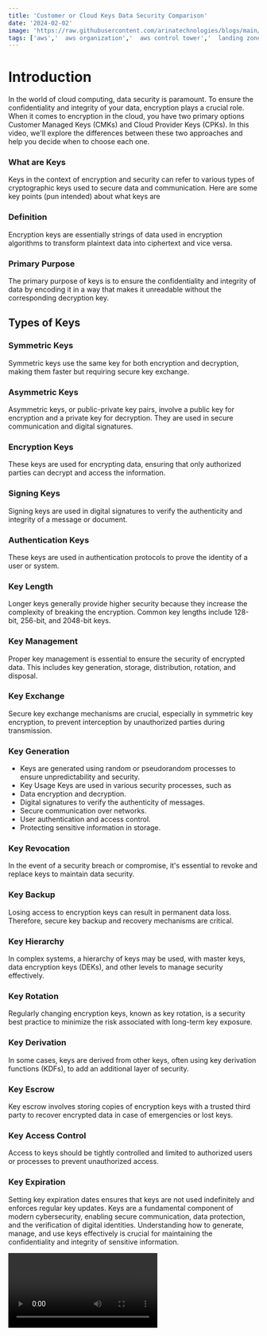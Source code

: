```yaml
---
title: 'Customer or Cloud Keys Data Security Comparison'
date: '2024-02-02'
image: 'https://raw.githubusercontent.com/arinatechnologies/blogs/main/images/cpkvscmk.webp'
tags: ['aws','  aws organization','  aws control tower','  landing zone','  Guardrails']
---
```



# Introduction 
In the world of cloud computing, data security is paramount. To ensure the confidentiality and integrity of your data, encryption plays a crucial role. When it comes to encryption in the cloud, you have two primary options Customer Managed Keys (CMKs) and Cloud Provider Keys (CPKs). In this video, we'll explore the differences between these two approaches and help you decide when to choose each one.
### What are Keys
Keys in the context of encryption and security can refer to various types of cryptographic keys used to secure data and communication. Here are some key points (pun intended) about what keys are
### Definition 
Encryption keys are essentially strings of data used in encryption algorithms to transform plaintext data into ciphertext and vice versa.
### Primary Purpose 
The primary purpose of keys is to ensure the confidentiality and integrity of data by encoding it in a way that makes it unreadable without the corresponding decryption key.
## Types of Keys
### Symmetric Keys 
Symmetric keys use the same key for both encryption and decryption, making them faster but requiring secure key exchange.
### Asymmetric Keys 
Asymmetric keys, or public-private key pairs, involve a public key for encryption and a private key for decryption. They are used in secure communication and digital signatures.
### Encryption Keys 
These keys are used for encrypting data, ensuring that only authorized parties can decrypt and access the information.
### Signing Keys 
Signing keys are used in digital signatures to verify the authenticity and integrity of a message or document.
### Authentication Keys 
These keys are used in authentication protocols to prove the identity of a user or system.
### Key Length 
Longer keys generally provide higher security because they increase the complexity of breaking the encryption. Common key lengths include 128-bit, 256-bit, and 2048-bit keys.
### Key Management 
Proper key management is essential to ensure the security of encrypted data. This includes key generation, storage, distribution, rotation, and disposal.
### Key Exchange 
Secure key exchange mechanisms are crucial, especially in symmetric key encryption, to prevent interception by unauthorized parties during transmission.
### Key Generation 
 - Keys are generated using random or pseudorandom processes to ensure unpredictability and security.
 - Key Usage Keys are used in various security processes, such as
 - Data encryption and decryption.
 - Digital signatures to verify the authenticity of messages.
 - Secure communication over networks.
 - User authentication and access control.
 - Protecting sensitive information in storage.

### Key Revocation 
In the event of a security breach or compromise, it's essential to revoke and replace keys to maintain data security.

### Key Backup 
Losing access to encryption keys can result in permanent data loss. Therefore, secure key backup and recovery mechanisms are critical.

### Key Hierarchy 
In complex systems, a hierarchy of keys may be used, with master keys, data encryption keys (DEKs), and other levels to manage security effectively.

### Key Rotation 
Regularly changing encryption keys, known as key rotation, is a security best practice to minimize the risk associated with long-term key exposure.

### Key Derivation 
In some cases, keys are derived from other keys, often using key derivation functions (KDFs), to add an additional layer of security.

### Key Escrow 
Key escrow involves storing copies of encryption keys with a trusted third party to recover encrypted data in case of emergencies or lost keys.

### Key Access Control 
Access to keys should be tightly controlled and limited to authorized users or processes to prevent unauthorized access.

### Key Expiration 
Setting key expiration dates ensures that keys are not used indefinitely and enforces regular key updates.
Keys are a fundamental component of modern cybersecurity, enabling secure communication, data protection, and the verification of digital identities. Understanding how to generate, manage, and use keys effectively is crucial for maintaining the confidentiality and integrity of sensitive information.

<Video id="Ye1IKteT6Ik" title="Customer or Cloud Keys Data Security Comparison"/>


# Customer Managed Key (CMK)
### What is a CMK?
CMKs are encryption keys that you, the customer, generate and manage.
They provide you with full control over your encryption process, including key generation, rotation, and access management.
### When to Choose CMK
Highly Sensitive Data If you have exceptionally sensitive data, such as personal financial records or medical records, CMKs offer the highest level of control and security.
Compliance Requirements If your industry has strict regulatory requirements (e.g., HIPAA, GDPR), CMKs allow you to meet those standards by maintaining control over encryption keys.
Multi-Cloud Environments If your organization operates in a multi-cloud environment (e.g., AWS, Azure, Google Cloud), CMKs can provide a consistent encryption approach across platforms.
# Cloud Provider Key (CPK)
### What is a CPK?
CPKs are encryption keys managed by your cloud service provider (e.g., AWS, Azure).
They offer convenience, as the provider takes care of key management tasks.
### When to Choose CPK?
Simplicity If you're looking for a hassle-free encryption solution and don't want to manage encryption keys, CPKs are a convenient choice. General Use Cases For many everyday applications and use cases, especially those without stringent compliance requirements, CPKs can be sufficient.
### Cost-Efficiency 
CPKs often come with cost savings because you don't need to allocate resources for key management.
# Comparison

   <table>
                                                <tbody>
                                                <tr>
                                                <th>Aspect</th>
                                                <th>Cloud Provider Key (CPK)</th>
                                                <th>Customer Managed Key (CMK)</th>
                                                </tr>
                                                <tr>
                                                <td>Ownership</td>
                                                <td>Cloud provider owns and manages the encryption keys.</td>
                                                <td>Customer owns and manages the encryption keys.</td>
                                                </tr>
                                                <tr>
                                                <td>Control</td>
                                                <td>Limited control as the cloud provider 
                                                manages the keys.</td>
                                                <td>Customer has full control over key usage and policies.</td>
                                                </tr>
                                                <tr>
                                                <td>Use Cases</td>
                                                <td>Suitable for less sensitive workloads or scenarios where ease of use and automation are more important.</td>
                                                <td>Suitable for sensitive and highly regulated workloads where customers need full control over encryption keys.</td>
                                                </tr>
                                                <tr>
                                                <td>Key Management</td>
                                                <td>Cloud provider handles key lifecycle management.</td>
                                                <td>Customers must handle key rotation, backup, and compliance.</td>
                                                </tr>
                                                <tr>
                                                <td>Compliance</td>
                                                <td>May have limitations in meeting certain compliance standards due to limited control.</td>
                                                <td>Enables compliance with strict security and data privacy requirements.</td>
                                                </tr>
                                                <tr>
                                                <td>Integration</td>
                                                <td>Seamlessly integrates with cloud services but may have limitations for custom encryption scenarios.</td>
                                                <td>Integrates with various cloud services and can be used for custom encryption within applications.</td>
                                                </tr>
                                                <tr>
                                                <td>Complexity</td>
                                                <td>Easier to set up and use with less 
                                                management overhead.</td>
                                                <td>Requires more setup and management efforts.</td>
                                                </tr>
                                                <tr>
                                                <td>Cost</td>
                                                <td>Costs are often bundled with cloud service usage and may be lower for CPK.</td>
                                                <td>Costs may include key management and rotation efforts.</td>
                                                </tr>
                                                <tr>
                                                <td>Security</td>
                                                <td>Provides security for data at rest but with fewer options for customization.</td>
                                                <td>Offers a higher level of security and control for sensitive data.</td>
                                                </tr>
                                                <tr>
                                                <td>Key Rotation</td>
                                                <td>Cloud provider manages key rotation.</td>
                                                <td>Customer responsibility for key rotation.</td>
                                                </tr>
                                                <tr>
                                                <td>Access Control</td>
                                                <td>Limited access control as per cloud provider policies.</td>
                                                <td>Customers define and enforce access control policies.</td>
                                                </tr>
                                                <tr>
                                                <td>Disaster Recovery</td>
                                                <td>Cloud provider offers disaster recovery mechanisms for keys.</td>
                                                <td>Customers must have a disaster recovery plan for keys.</td>
                                                </tr>
                                                <tr>
                                                <td>Compliance</td>
                                                <td>May have compliance limitations depending on the cloud provider.</td>
                                                <td>Facilitates compliance with industry regulations and standards.</td>
                                                </tr>
                                                  </tbody>
                                                    </table> 

### Security
CMKs offer the highest level of control and security, making them ideal for highly sensitive data.
CPKs are generally secure but might be a better fit for less sensitive use cases.

### Compliance
CMKs are often preferred when strict compliance with industry regulations is necessary.
CPKs can meet compliance requirements in many cases but may require additional configurations.

### Management Overhead
CMKs require more management effort, including key rotation, access control, and disaster recovery planning.
CPKs offload key management tasks to the cloud provider, reducing management overhead.

### Use Case
CMKs are well-suited for scenarios with unique security needs, while also offering flexibility in multi-cloud ## environments.
CPKs are a great choice for standard use cases and when simplicity is a priority.

# Conclusion 
The choice between Customer Managed Keys (CMKs) and Cloud Provider Keys (CPKs) ultimately depends on your organization's specific requirements. Both approaches have their merits, and a well-thought-out encryption strategy can help you strike the right balance between security, compliance, and convenience. Consider your data's sensitivity, industry regulations, and management preferences when making your decision.
